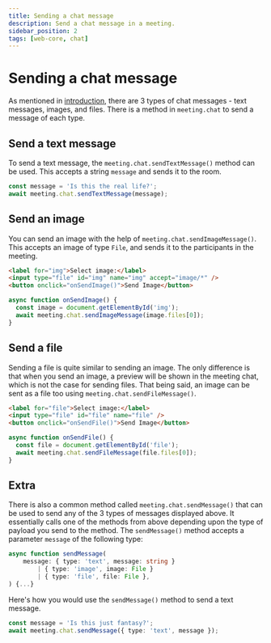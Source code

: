 ```yaml
---
title: Sending a chat message
description: Send a chat message in a meeting.
sidebar_position: 2
tags: [web-core, chat]
---
```


# Sending a chat message

As mentioned in [introduction](./introduction), there are 3 types of chat messages - text messages, images, and files. There is a method in `meeting.chat` to send a message of each type.

## Send a text message

To send a text message, the `meeting.chat.sendTextMessage()` method can be used. This accepts a string `message` and sends it to the room.

```ts
const message = 'Is this the real life?';
await meeting.chat.sendTextMessage(message);
```

## Send an image

You can send an image with the help of `meeting.chat.sendImageMessage()`. This accepts an image of type `File`, and sends it to the participants in the meeting.

```html
<label for="img">Select image:</label>
<input type="file" id="img" name="img" accept="image/*" />
<button onclick="onSendImage()">Send Image</button>
```

```ts
async function onSendImage() {
  const image = document.getElementById('img');
  await meeting.chat.sendImageMessage(image.files[0]);
}
```

## Send a file

Sending a file is quite similar to sending an image. The only difference is that when you send an image, a preview will be shown in the meeting chat, which is not the case for sending files. That being said, an image can be sent as a file too using `meeting.chat.sendFileMessage()`.

```html
<label for="file">Select image:</label>
<input type="file" id="file" name="file" />
<button onclick="onSendFile()">Send Image</button>
```

```ts
async function onSendFile() {
  const file = document.getElementById('file');
  await meeting.chat.sendFileMessage(file.files[0]);
}
```

## Extra

There is also a common method called `meeting.chat.sendMessage()` that can be used to send any of the 3 types of messages displayed above. It essentially calls one of the methods from above depending upon the type of payload you send to the method. The `sendMessage()` method accepts a parameter `message` of the following type:

```ts
async function sendMessage(
    message: { type: 'text', message: string }
        | { type: 'image', image: File }
        | { type: 'file', file: File },
) {...}
```

Here's how you would use the `sendMessage()` method to send a text message.

```ts
const message = 'Is this just fantasy?';
await meeting.chat.sendMessage({ type: 'text', message });
```
